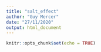 ```yaml
---
title: "salt_effect"
author: "Guy Mercer"
date: "27/11/2020"
output: html_document
---
```


```r
knitr::opts_chunk$set(echo = TRUE)
```
